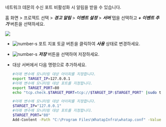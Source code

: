 네트워크 데몬의 수신 포트 비활성화 시 알림을 받을 수 있습니다.

홈 화면 > 프로젝트 선택 > ***경고 알림*** > ***이벤트 설정*** > ***서버*** 탭을 선택하고 ***+ 이벤트 추가*** 버튼을 선택하세요.

![](/img/server-adf-tcp-port.png)

* ![number-s](/img/number-01.png) 포트 지표 토글 버튼을 클릭하여 ***사용*** 상태로 변경하세요.
* ![number-s](/img/number-02.png) ***저장*** 버튼을 선택하여 저장하세요.
* 대상 서버에서 다음 명령으로 추가하세요. 
    <Tabs>
    <TabItem value="lxst" label="Linux Shell">

    ```bash title=SH
    #아래 변수에 모니터링 대상 아이피를 지정합니다.
    export TARGET_IP=127.0.0.1
    #아래 변수에 모니터링 대상 포트를 지정합니다.
    export TARGET_PORT=80
    echo "tcp.check.$TARGET_PORT=tcp://$TARGET_IP:$TARGET_PORT" |sudo tee -a /usr/whatap/infra/conf/whatap.conf
    ```

    </TabItem>
    <TabItem value="wpst" label="Windows Powershell">

    ```bash title=SH
    #아래 변수에 모니터링 대상 아이피를 지정합니다.
    $TARGET_IP="127.0.0.1"
    #아래 변수에 모니터링 대상 포트를 지정합니다.
    $TARGET_PORT="80"
    Add-Content -Path "C:\Program Files\WhatapInfra\whatap.conf" -Value "tcp.check.$TARGET_PORT=tcp://$TARGET_IP:$TARGET_PORT"
    ```
    
    </TabItem>
    </Tabs>


<!-- 데몬형 프로세스가 bind 해서 사용하는 listen 포트가 접속이 안되면 알림을 받을 수 있습니다. -->